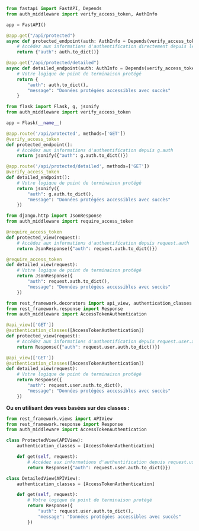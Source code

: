 
<Tabs groupId="api-framework">
  <TabItem value="fastapi" label="FastAPI">

```py title="app.py"
from fastapi import FastAPI, Depends
from auth_middleware import verify_access_token, AuthInfo

app = FastAPI()

@app.get("/api/protected")
async def protected_endpoint(auth: AuthInfo = Depends(verify_access_token)):
    # Accédez aux informations d'authentification directement depuis le paramètre auth
    return {"auth": auth.to_dict()}

@app.get("/api/protected/detailed")
async def detailed_endpoint(auth: AuthInfo = Depends(verify_access_token)):
    # Votre logique de point de terminaison protégé
    return {
        "auth": auth.to_dict(),
        "message": "Données protégées accessibles avec succès"
    }
```

  </TabItem>
  <TabItem value="flask" label="Flask">

```py title="app.py"
from flask import Flask, g, jsonify
from auth_middleware import verify_access_token

app = Flask(__name__)

@app.route('/api/protected', methods=['GET'])
@verify_access_token
def protected_endpoint():
    # Accédez aux informations d'authentification depuis g.auth
    return jsonify({"auth": g.auth.to_dict()})

@app.route('/api/protected/detailed', methods=['GET'])
@verify_access_token
def detailed_endpoint():
    # Votre logique de point de terminaison protégé
    return jsonify({
        "auth": g.auth.to_dict(),
        "message": "Données protégées accessibles avec succès"
    })
```

  </TabItem>
  <TabItem value="django" label="Django">

```py title="views.py"
from django.http import JsonResponse
from auth_middleware import require_access_token

@require_access_token
def protected_view(request):
    # Accédez aux informations d'authentification depuis request.auth
    return JsonResponse({"auth": request.auth.to_dict()})

@require_access_token
def detailed_view(request):
    # Votre logique de point de terminaison protégé
    return JsonResponse({
        "auth": request.auth.to_dict(),
        "message": "Données protégées accessibles avec succès"
    })
```

  </TabItem>
  <TabItem value="django-rest-framework" label="Django REST Framework">

```py title="views.py"
from rest_framework.decorators import api_view, authentication_classes
from rest_framework.response import Response
from auth_middleware import AccessTokenAuthentication

@api_view(['GET'])
@authentication_classes([AccessTokenAuthentication])
def protected_view(request):
    # Accédez aux informations d'authentification depuis request.user.auth
    return Response({"auth": request.user.auth.to_dict()})

@api_view(['GET'])
@authentication_classes([AccessTokenAuthentication])
def detailed_view(request):
    # Votre logique de point de terminaison protégé
    return Response({
        "auth": request.user.auth.to_dict(),
        "message": "Données protégées accessibles avec succès"
    })
```

**Ou en utilisant des vues basées sur des classes :**

```py title="views.py"
from rest_framework.views import APIView
from rest_framework.response import Response
from auth_middleware import AccessTokenAuthentication

class ProtectedView(APIView):
    authentication_classes = [AccessTokenAuthentication]

    def get(self, request):
        # Accédez aux informations d'authentification depuis request.user.auth
        return Response({"auth": request.user.auth.to_dict()})

class DetailedView(APIView):
    authentication_classes = [AccessTokenAuthentication]

    def get(self, request):
        # Votre logique de point de terminaison protégé
        return Response({
            "auth": request.user.auth.to_dict(),
            "message": "Données protégées accessibles avec succès"
        })
```

  </TabItem>
</Tabs>
